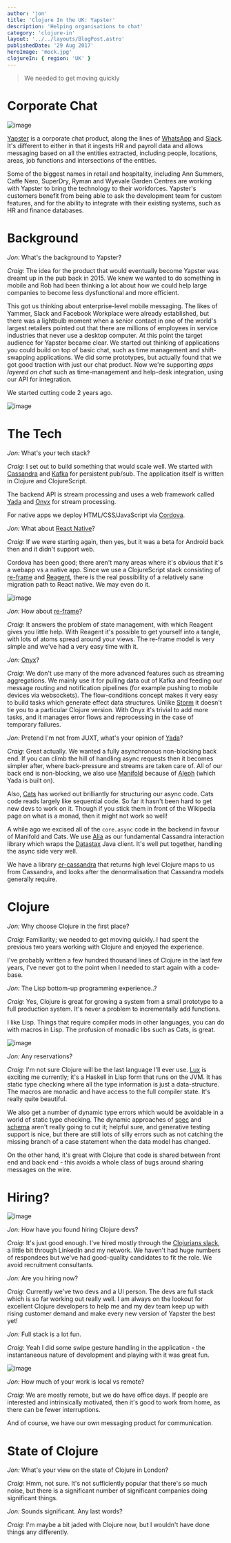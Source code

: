```yaml
---
author: 'jon'
title: 'Clojure In the UK: Yapster'
description: 'Helping organisations to chat'
category: 'clojure-in'
layout: '../../layouts/BlogPost.astro'
publishedDate: '29 Aug 2017'
heroImage: 'mock.jpg'
clojureIn: { region: 'UK' }
---
```



> We needed to get moving quickly

# Corporate Chat


<Image alt='image' src={yb} />

[Yapster](https://www.yapster.info/) is a corporate chat product, along
the lines of [WhatsApp](https://www.whatsapp.com/) and
[Slack](https://slack.com). It's different to either in that it ingests
HR and payroll data and allows messaging based on all the entities
extracted, including people, locations, areas, job functions and
intersections of the entities.

Some of the biggest names in retail and hospitality, including Ann
Summers, Caffe Nero, SuperDry, Ryman and Wyevale Garden Centres are
working with Yapster to bring the technology to their workforces.
Yapster's customers benefit from being able to ask the development team
for custom features, and for the ability to integrate with their
existing systems, such as HR and finance databases.

# Background

_Jon:_ What's the background to Yapster?

_Craig:_ The idea for the product that would eventually become Yapster
was dreamt up in the pub back in 2015. We knew we wanted to do something
in mobile and Rob had been thinking a lot about how we could help large
companies to become less dysfunctional and more efficient.

This got us thinking about enterprise-level mobile messaging. The likes
of Yammer, Slack and Facebook Workplace were already established, but
there was a lightbulb moment when a senior contact in one of the world's
largest retailers pointed out that there are millions of employees in
service industries that never use a desktop computer. At this point the
target audience for Yapster became clear. We started out thinking of
applications you could build on top of basic chat, such as time
management and shift-swapping applications. We did some prototypes, but
actually found that we got good traction with just our chat product. Now
we're supporting _apps layered on chat_ such as time-management and
help-desk integration, using our API for integration.

We started cutting code 2 years ago.


<Image alt='image' width={200} src={ony} />

# The Tech

_Jon:_ What's your tech stack?

_Craig:_ I set out to build something that would scale well. We started
with [Cassandra](http://cassandra.apache.org/) and
[Kafka](https://kafka.apache.org/) for persistent pub/sub. The
application itself is written in Clojure and ClojureScript.

The backend API is stream processing and uses a web framework called
[Yada](https://github.com/juxt/yada) and
[Onyx](https://github.com/onyx-platform/onyx) for stream processing.

For native apps we deploy HTML/CSS/JavaScript via
[Cordova](http://mubaloo.com/cordova-vs-native-apps/).

_Jon:_ What about [React
Native](https://facebook.github.io/react-native/)?

_Craig:_ If we were starting again, then yes, but it was a beta for
Android back then and it didn't support web.

Cordova has been good; there aren't many areas where it's obvious that
it's a webapp vs a native app. Since we use a ClojureScript stack
consisting of [re-frame](https://github.com/Day8/re-frame) and
[Reagent](https://reagent-project.github.io/), there is the real
possibility of a relatively sane migration path to React native. We may
even do it.


<Image alt='image' src={yt} />

_Jon:_ How about [re-frame](https://github.com/Day8/re-frame)?

_Craig:_ It answers the problem of state management, with which Reagent
gives you little help. With Reagent it's possible to get yourself into a
tangle, with lots of atoms spread around your views. The re-frame model
is very simple and we've had a very easy time with it.

_Jon:_ [Onyx](https://github.com/onyx-platform/onyx)?

_Craig:_ We don't use many of the more advanced features such as
streaming aggregations. We mainly use it for pulling data out of Kafka
and feeding our message routing and notification pipelines (for example
pushing to mobile devices via websockets). The flow-conditions concept
makes it very easy to build tasks which generate effect data structures.
Unlike [Storm](http://storm.apache.org/) it doesn't tie you to a
particular Clojure version. With Onyx it's trivial to add more tasks,
and it manages error flows and reprocessing in the case of temporary
failures.

_Jon:_ Pretend I'm not from JUXT, what's your opinion of
[Yada](https://github.com/juxt/yada)?

_Craig:_ Great actually. We wanted a fully asynchronous non-blocking
back end. If you can climb the hill of handling async requests then it
becomes simpler after, where back-pressure and streams are taken care
of. All of our back end is non-blocking, we also use
[Manifold](https://github.com/ztellman/manifold) because of
[Aleph](https://github.com/ztellman/aleph) (which Yada is built on).

Also, [Cats](https://github.com/funcool/cats) has worked out brilliantly
for structuring our async code. Cats code reads largely like sequential
code. So far it hasn't been hard to get new devs to work on it. Though
if you stick them in front of the Wikipedia page on what is a monad,
then it might not work so well!

A while ago we excised all of the `core.async` code in the backend in
favour of Manifold and Cats. We use
[Alia](https://github.com/mpenet/alia) as our fundamental Cassandra
interaction library which wraps the
[Datastax](https://www.datastax.com/) Java client. It's well put
together, handling the async side very well.

We have a library
[er-cassandra](https://github.com/employeerepublic/er-cassandra) that
returns high level Clojure maps to us from Cassandra, and looks after
the denormalisation that Cassandra models generally require.

# Clojure

_Jon:_ Why choose Clojure in the first place?

_Craig:_ Familiarity; we needed to get moving quickly. I had spent the
previous two years working with Clojure and enjoyed the experience.

I've probably written a few hundred thousand lines of Clojure in the
last few years, I've never got to the point when I needed to start again
with a code-base.

_Jon:_ The Lisp bottom-up programming experience..?

_Craig:_ Yes, Clojure is great for growing a system from a small
prototype to a full production system. It's never a problem to
incrementally add functions.

I like Lisp. Things that require compiler mods in other languages, you
can do with macros in Lisp. The profusion of monadic libs such as Cats,
is great.


<Image alt='image' src={lux} />

_Jon:_ Any reservations?

_Craig:_ I'm not sure Clojure will be the last language I'll ever use.
[Lux](https://github.com/LuxLang/lux) is exciting me currently; it's a
Haskell in Lisp form that runs on the JVM. It has static type checking
where all the type information is just a data-structure. The macros are
monadic and have access to the full compiler state. It's really quite
beautiful.

We also get a number of dynamic type errors which would be avoidable in
a world of static type checking. The dynamic approaches of
[spec](https://clojure.org/about/spec) and
[schema](https://github.com/plumatic/schema) aren't really going to cut
it; helpful sure, and generative testing support is nice, but there are
still lots of silly errors such as not catching the missing branch of a
case statement when the data model has changed.

On the other hand, it's great with Clojure that code is shared between
front end and back end - this avoids a whole class of bugs around
sharing messages on the wire.

# Hiring?


<Image alt='image' src={cc} />

_Jon:_ How have you found hiring Clojure devs?

_Craig:_ It's just good enough. I've hired mostly through the
[Clojurians slack](https://clojurians.slack.com/messages/clojure-uk), a
little bit through LinkedIn and my network. We haven't had huge numbers
of respondees but we've had good-quality candidates to fit the role. We
avoid recruitment consultants.

_Jon:_ Are you hiring now?

_Craig:_ Currently we've two devs and a UI person. The devs are full
stack which is so far working out really well. I am always on the
lookout for excellent Clojure developers to help me and my dev team keep
up with rising customer demand and make every new version of Yapster the
best yet!

_Jon:_ Full stack is a lot fun.

_Craig:_ Yeah I did some swipe gesture handling in the application - the
instantaneous nature of development and playing with it was great fun.


<Image alt='image' src={yt2} />

_Jon:_ How much of your work is local vs remote?

_Craig:_ We are mostly remote, but we do have office days. If people are
interested and intrinsically motivated, then it's good to work from
home, as there can be fewer interruptions.

And of course, we have our own messaging product for communication.

# State of Clojure

_Jon:_ What's your view on the state of Clojure in London?

_Craig:_ Hmm, not sure. It's not sufficiently popular that there's so
much noise, but there is a significant number of significant companies
doing significant things.

_Jon:_ Sounds significant. Any last words?

_Craig:_ I'm maybe a bit jaded with Clojure now, but I wouldn't have
done things any differently.
